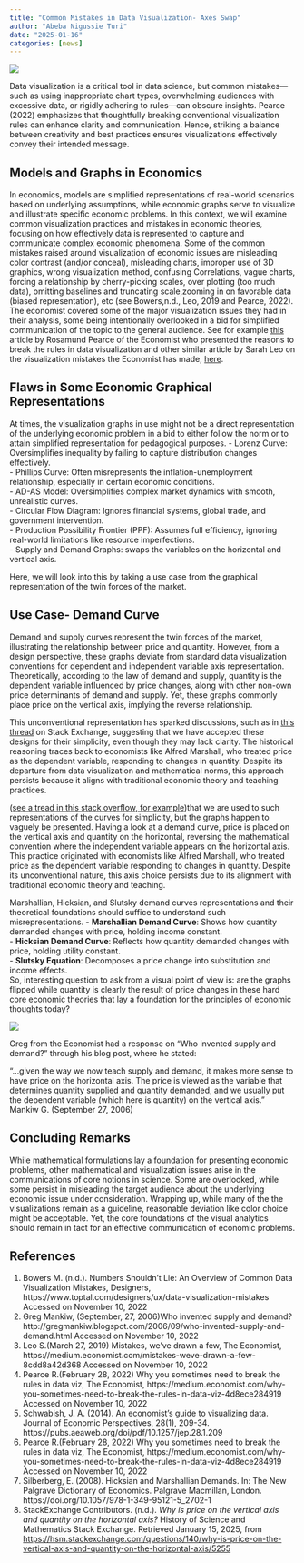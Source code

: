 ```yaml
---
title: "Common Mistakes in Data Visualization- Axes Swap"
author: "Abeba Nigussie Turi"
date: "2025-01-16"
categories: [news]
---
```



![](data_visualization.jpg)

Data visualization is a critical tool in data science, but common mistakes—such as using inappropriate chart types, overwhelming audiences with excessive data, or rigidly adhering to rules—can obscure insights. Pearce (2022) emphasizes that thoughtfully breaking conventional visualization rules can enhance clarity and communication. Hence, striking a balance between creativity and best practices ensures visualizations effectively convey their intended message.

## Models and Graphs in Economics
In economics, models are simplified representations of real-world scenarios based on underlying assumptions, while economic graphs serve to visualize and illustrate specific economic problems. In this context, we will examine common visualization practices and mistakes in economic theories, focusing on how effectively data is represented to capture and communicate complex economic phenomena. Some of the common mistakes raised around visualization of economic issues are misleading color contrast (and/or conceal), misleading charts, improper use of 3D graphics, wrong visualization method, confusing Correlations, vague charts, forcing a relationship by cherry-picking scales, over plotting (too much data), omitting baselines and truncating scale,zooming in on favorable data (biased representation), etc (see Bowers,n.d., Leo, 2019 and Pearce, 2022). The economist covered some of the major visualization issues they had in their analysis, some being intentionally overlooked in a bid for simplified communication of the topic to the general audience. See for example [this](https://medium.economist.com/why-you-sometimes-need-to-break-the-rules-in-data-viz-4d8ece284919) article by Rosamund Pearce of the Economist who presented the reasons to break the rules in data visualization  and other similar article by Sarah Leo on the visualization mistakes the Economist has made, [here](https://medium.economist.com/mistakes-weve-drawn-a-few-8cdd8a42d368). 

## Flaws in Some Economic Graphical Representations
At times, the visualization graphs in use might not be a direct representation of the underlying economic problem in a bid to either follow the norm or to attain simplified representation for pedagogical purposes.
- Lorenz Curve: Oversimplifies inequality by failing to capture distribution changes effectively.  
- Phillips Curve: Often misrepresents the inflation-unemployment relationship, especially in certain economic conditions.  
- AD-AS Model: Oversimplifies complex market dynamics with smooth, unrealistic curves.  
- Circular Flow Diagram: Ignores financial systems, global trade, and government intervention.  
- Production Possibility Frontier (PPF): Assumes full efficiency, ignoring real-world limitations like resource imperfections.  
- Supply and Demand Graphs: swaps the variables on the horizontal and vertical axis.

Here, we will look into this by taking a use case from the graphical representation of the twin forces of the market.

## Use Case- Demand Curve
Demand and supply curves represent the twin forces of the market, illustrating the relationship between price and quantity. However, from a design perspective, these graphs deviate from standard data visualization conventions for dependent and independent variable axis representation. Theoretically, according to the law of demand and supply, quantity is the dependent variable influenced by price changes, along with other non-own price determinants of demand and supply. Yet, these graphs commonly place price on the vertical axis, implying the reverse relationship.

This unconventional representation has sparked discussions, such as in [this thread](https://hsm.stackexchange.com/questions/140/why-is-price-on-the-vertical-axis-and-quantity-on-the-horizontal-axis/5255#5255?newreg=455d14da88e247898c8b42507ac665ca) on Stack Exchange, suggesting that we have accepted these designs for their simplicity, even though they may lack clarity. The historical reasoning traces back to economists like Alfred Marshall, who treated price as the dependent variable, responding to changes in quantity. Despite its departure from data visualization and mathematical norms, this approach persists because it aligns with traditional economic theory and teaching practices.

([see a tread in this stack overflow, for example](https://hsm.stackexchange.com/questions/140/why-is-price-on-the-vertical-axis-and-quantity-on-the-horizontal-axis/5255#5255?newreg=455d14da88e247898c8b42507ac665ca))that we are used to such representations of the curves for simplicity, but the graphs happen to vaguely be presented. Having a look at a demand curve, price is placed on the vertical axis and quantity on the horizontal, reversing the mathematical convention where the independent variable appears on the horizontal axis. This practice originated with economists like Alfred Marshall, who treated price as the dependent variable responding to changes in quantity. Despite its unconventional nature, this axis choice persists due to its alignment with traditional economic theory and teaching.

Marshallian, Hicksian, and Slutsky demand curves representations and their theoretical foundations should suffice to understand such misrepresentations. 
- **Marshallian Demand Curve**: Shows how quantity demanded changes with price, holding income constant.  
- **Hicksian Demand Curve**: Reflects how quantity demanded changes with price, holding utility constant.  
- **Slutsky Equation**: Decomposes a price change into substitution and income effects.  
So, interesting question to ask from a visual point of view is: are the graphs flipped while quantity is clearly the result of price changes in these hard core economic theories that lay a foundation for the principles of economic thoughts today?


![](Hicksican_Marshalian_HTML.gif)

Greg from the  Economist had a response on "Who invented supply and demand?" through his blog post, where he stated: 

“...given the way we now teach supply and demand, it makes more sense to have price on the horizontal axis. The price is viewed as the variable that determines quantity supplied and quantity demanded, and we usually put the dependent variable (which here is quantity) on the vertical axis.”  Mankiw G. (September 27, 2006) 

## Concluding Remarks
While mathematical formulations lay a foundation for presenting economic problems, other mathematical and visualization issues arise in the communications of core notions in science. Some are overlooked, while some persist in misleading the target audience about the underlying economic issue under consideration. Wrapping up, while many of the the visualizations remain as a guideline, reasonable deviation like color choice might be acceptable. Yet, the core foundations of the visual analytics should remain in tact for an effective communication of economic problems.

## References
1. Bowers  M. (n.d.). Numbers Shouldn't Lie: An Overview of Common Data Visualization Mistakes, Designers,  https://www.toptal.com/designers/ux/data-visualization-mistakes Accessed on November 10, 2022 
2. Greg Mankiw, (September, 27, 2006)Who invented supply and demand? http://gregmankiw.blogspot.com/2006/09/who-invented-supply-and-demand.html Accessed on November 10, 2022
3. Leo S.(March 27, 2019) Mistakes, we’ve drawn a few, The Economist, https://medium.economist.com/mistakes-weve-drawn-a-few-8cdd8a42d368 Accessed on November 10, 2022
4. Pearce R.(February 28, 2022) Why you sometimes need to break the rules in data viz, The Economist, https://medium.economist.com/why-you-sometimes-need-to-break-the-rules-in-data-viz-4d8ece284919 Accessed on November 10, 2022
5. Schwabish, J. A. (2014). An economist's guide to visualizing data. Journal of Economic Perspectives, 28(1), 209-34. 
https://pubs.aeaweb.org/doi/pdf/10.1257/jep.28.1.209
6. Pearce R.(February 28, 2022) Why you sometimes need to break the rules in data viz, The Economist, https://medium.economist.com/why-you-sometimes-need-to-break-the-rules-in-data-viz-4d8ece284919 Accessed on November 10, 2022
7. Silberberg, E. (2008). Hicksian and Marshallian Demands. In: The New Palgrave Dictionary of Economics. Palgrave Macmillan, London. https://doi.org/10.1057/978-1-349-95121-5_2702-1
8. StackExchange Contributors. (n.d.). *Why is price on the vertical axis and quantity on the horizontal axis?* History of Science and Mathematics Stack Exchange. Retrieved January 15, 2025, from [https://hsm.stackexchange.com/questions/140/why-is-price-on-the-vertical-axis-and-quantity-on-the-horizontal-axis/5255](https://hsm.stackexchange.com/questions/140/why-is-price-on-the-vertical-axis-and-quantity-on-the-horizontal-axis/5255)



